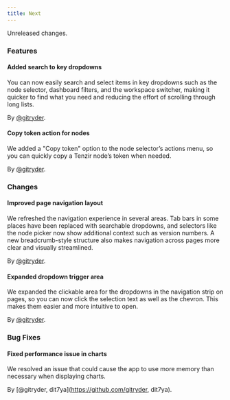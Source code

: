```yaml
---
title: Next
---
```


Unreleased changes.

### Features

#### Added search to key dropdowns

You can now easily search and select items in key dropdowns such as the node selector, dashboard filters, and the workspace switcher, making it quicker to find what you need and reducing the effort of scrolling through long lists.

By [@gitryder](https://github.com/gitryder).

#### Copy token action for nodes

We added a "Copy token" option to the node selector’s actions menu, so you can quickly copy a Tenzir node’s token when needed.

By [@gitryder](https://github.com/gitryder).

### Changes

#### Improved page navigation layout

We refreshed the navigation experience in several areas. Tab bars in some places have been replaced with searchable dropdowns, and selectors like the node picker now show additional context such as version numbers. A new breadcrumb-style structure also makes navigation across pages more clear and visually streamlined.

By [@gitryder](https://github.com/gitryder).

#### Expanded dropdown trigger area

We expanded the clickable area for the dropdowns in the navigation strip on pages, so you can now click the selection text as well as the chevron. This makes them easier and more intuitive to open.

By [@gitryder](https://github.com/gitryder).

### Bug Fixes

#### Fixed performance issue in charts

We resolved an issue that could cause the app to use more memory than necessary when displaying charts.

By [@gitryder, dit7ya](https://github.com/gitryder, dit7ya).
